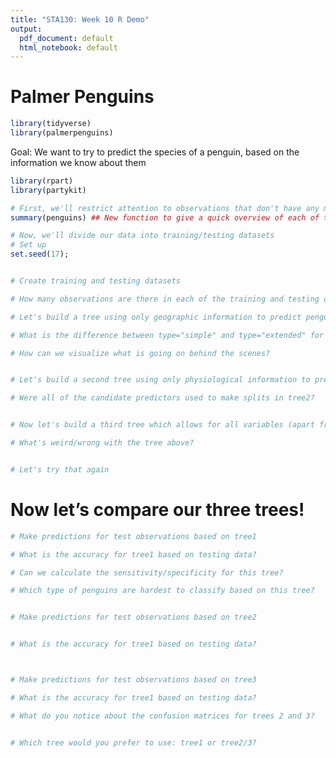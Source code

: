 ```yaml
---
title: "STA130: Week 10 R Demo"
output:
  pdf_document: default
  html_notebook: default
---
```




# Palmer Penguins

```r
library(tidyverse)
library(palmerpenguins)
```

Goal: We want to try to predict the species of a penguin, based on the information we know about them

```r
library(rpart)
library(partykit)

# First, we'll restrict attention to observations that don't have any missing values
summary(penguins) ## New function to give a quick overview of each of the variables in a tibble

# Now, we'll divide our data into training/testing datasets
# Set up
set.seed(17); 


# Create training and testing datasets

# How many observations are there in each of the training and testing datasets?
```



```r
# Let's build a tree using only geographic information to predict penguin species

# What is the difference between type="simple" and type="extended" for visualizing a classification tree?

# How can we visualize what is going on behind the scenes?


# Let's build a second tree using only physiological information to predict penguins species

# Were all of the candidate predictors used to make splits in tree2?


# Now let's build a third tree which allows for all variables (apart from species) to be used to predict penguin species

# What's weird/wrong with the tree above?


# Let's try that again

```



# Now let's compare our three trees!
```r
# Make predictions for test observations based on tree1

# What is the accuracy for tree1 based on testing data?

# Can we calculate the sensitivity/specificity for this tree?

# Which type of penguins are hardest to classify based on this tree?


# Make predictions for test observations based on tree2


# What is the accuracy for tree1 based on testing data?



# Make predictions for test observations based on tree3

# What is the accuracy for tree1 based on testing data?

# What do you notice about the confusion matrices for trees 2 and 3?


# Which tree would you prefer to use: tree1 or tree2/3?

```

